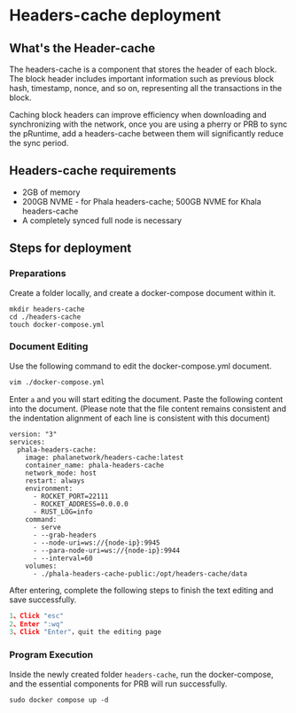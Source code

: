 # Headers-cache deployment

## What's the Header-cache

The headers-cache is a component that stores the header of each block. The block header includes important information such as previous block hash, timestamp, nonce, and so on, representing all the transactions in the block.

Caching block headers can improve efficiency when downloading and synchronizing with the network, once you are using a pherry or PRB to sync the pRuntime, add a headers-cache between them will significantly reduce the sync period.

## Headers-cache requirements

* 2GB of memory
* 200GB NVME - for Phala headers-cache; 500GB NVME for Khala headers-cache
* A completely synced full node is necessary

## Steps for deployment

### Preparations

Create a folder locally, and create a docker-compose document within it.

```
mkdir headers-cache
cd ./headers-cache
touch docker-compose.yml
```

### Document Editing

Use the following command to edit the docker-compose.yml document.

```bash
vim ./docker-compose.yml 
```

Enter `a` and you will start editing the document. Paste the following content into the document. (Please note that the file content remains consistent and the indentation alignment of each line is consistent with this document)

```
version: "3"
services:
  phala-headers-cache:
    image: phalanetwork/headers-cache:latest
    container_name: phala-headers-cache
    network_mode: host
    restart: always
    environment:
      - ROCKET_PORT=22111
      - ROCKET_ADDRESS=0.0.0.0
      - RUST_LOG=info
    command:
      - serve
      - --grab-headers
      - --node-uri=ws://{node-ip}:9945
      - --para-node-uri=ws://{node-ip}:9944
      - --interval=60
    volumes:
      - ./phala-headers-cache-public:/opt/headers-cache/data
```

After entering, complete the following steps to finish the text editing and save successfully.

```javascript
1、Click "esc"
2、Enter ":wq"
3、Click "Enter"，quit the editing page
```

### Program Execution

Inside the newly created folder `headers-cache`, run the docker-compose, and the essential components for PRB will run successfully.

```
sudo docker compose up -d
```
